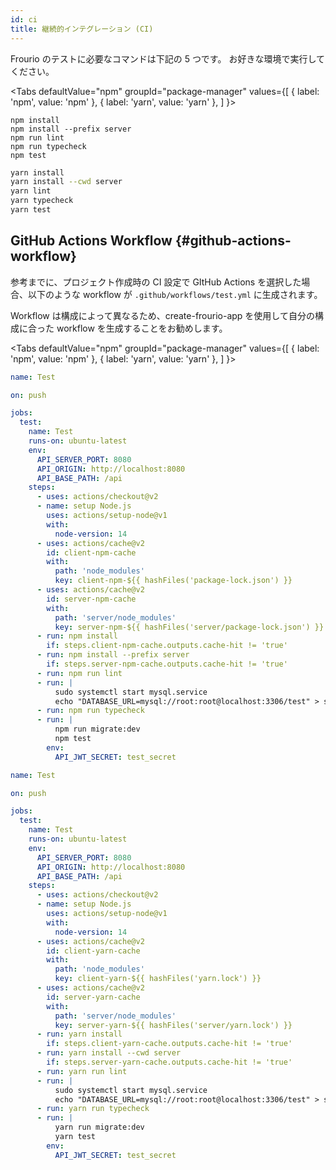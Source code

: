 ```yaml
---
id: ci
title: 継続的インテグレーション (CI)
---
```


Frourio のテストに必要なコマンドは下記の 5 つです。
お好きな環境で実行してください。


<Tabs
  defaultValue="npm"
  groupId="package-manager"
  values={[
    { label: 'npm', value: 'npm' },
    { label: 'yarn', value: 'yarn' },
  ]
}>
<TabItem value="npm">

```
npm install
npm install --prefix server
npm run lint
npm run typecheck
npm test
```

</TabItem>
<TabItem value="yarn">

```sh
yarn install
yarn install --cwd server
yarn lint
yarn typecheck
yarn test
```

</TabItem>
</Tabs>

## GitHub Actions Workflow {#github-actions-workflow}

参考までに、プロジェクト作成時の CI 設定で GItHub Actions を選択した場合、以下のような workflow が `.github/workflows/test.yml` に生成されます。

Workflow は構成によって異なるため、create-frourio-app を使用して自分の構成に合った workflow を生成することをお勧めします。

<Tabs
  defaultValue="npm"
  groupId="package-manager"
  values={[
    { label: 'npm', value: 'npm' },
    { label: 'yarn', value: 'yarn' },
  ]
}>
<TabItem value="npm">

```yml title=".github/workflows/test.yml"
name: Test

on: push

jobs:
  test:
    name: Test
    runs-on: ubuntu-latest
    env:
      API_SERVER_PORT: 8080
      API_ORIGIN: http://localhost:8080
      API_BASE_PATH: /api
    steps:
      - uses: actions/checkout@v2
      - name: setup Node.js
        uses: actions/setup-node@v1
        with:
          node-version: 14
      - uses: actions/cache@v2
        id: client-npm-cache
        with:
          path: 'node_modules'
          key: client-npm-${{ hashFiles('package-lock.json') }}
      - uses: actions/cache@v2
        id: server-npm-cache
        with:
          path: 'server/node_modules'
          key: server-npm-${{ hashFiles('server/package-lock.json') }}
      - run: npm install
        if: steps.client-npm-cache.outputs.cache-hit != 'true'
      - run: npm install --prefix server
        if: steps.server-npm-cache.outputs.cache-hit != 'true'
      - run: npm run lint
      - run: |
          sudo systemctl start mysql.service
          echo "DATABASE_URL=mysql://root:root@localhost:3306/test" > server/prisma/.env
      - run: npm run typecheck
      - run: |
          npm run migrate:dev
          npm test
        env:
          API_JWT_SECRET: test_secret
```

</TabItem>
<TabItem value="yarn">

```yml title=".github/workflows/test.yml"
name: Test

on: push

jobs:
  test:
    name: Test
    runs-on: ubuntu-latest
    env:
      API_SERVER_PORT: 8080
      API_ORIGIN: http://localhost:8080
      API_BASE_PATH: /api
    steps:
      - uses: actions/checkout@v2
      - name: setup Node.js
        uses: actions/setup-node@v1
        with:
          node-version: 14
      - uses: actions/cache@v2
        id: client-yarn-cache
        with:
          path: 'node_modules'
          key: client-yarn-${{ hashFiles('yarn.lock') }}
      - uses: actions/cache@v2
        id: server-yarn-cache
        with:
          path: 'server/node_modules'
          key: server-yarn-${{ hashFiles('server/yarn.lock') }}
      - run: yarn install
        if: steps.client-yarn-cache.outputs.cache-hit != 'true'
      - run: yarn install --cwd server
        if: steps.server-yarn-cache.outputs.cache-hit != 'true'
      - run: yarn run lint
      - run: |
          sudo systemctl start mysql.service
          echo "DATABASE_URL=mysql://root:root@localhost:3306/test" > server/prisma/.env
      - run: yarn run typecheck
      - run: |
          yarn run migrate:dev
          yarn test
        env:
          API_JWT_SECRET: test_secret
```

</TabItem>
</Tabs>
